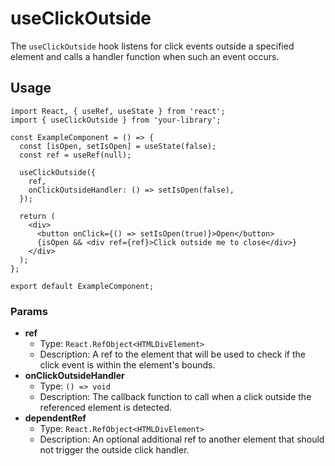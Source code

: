 
<Meta of={UseClickOutsideStories} title='Hooks/useClickOutside' />

# useClickOutside

The `useClickOutside` hook listens for click events outside a specified element and calls a handler function when such an event occurs.

<Canvas>
  <Story of={UseClickOutsideStories.Default} />
</Canvas>

## Usage

```tsx
import React, { useRef, useState } from 'react';
import { useClickOutside } from 'your-library';

const ExampleComponent = () => {
  const [isOpen, setIsOpen] = useState(false);
  const ref = useRef(null);

  useClickOutside({
    ref,
    onClickOutsideHandler: () => setIsOpen(false),
  });

  return (
    <div>
      <button onClick={() => setIsOpen(true)}>Open</button>
      {isOpen && <div ref={ref}>Click outside me to close</div>}
    </div>
  );
};

export default ExampleComponent;
```

### Params

- **ref**
  - Type: `React.RefObject<HTMLDivElement>`
  - Description: A ref to the element that will be used to check if the click event is within the element's bounds.
- **onClickOutsideHandler**
  - Type: `() => void`
  - Description: The callback function to call when a click outside the referenced element is detected.
- **dependentRef**
  - Type: `React.RefObject<HTMLDivElement>`
  - Description: An optional additional ref to another element that should not trigger the outside click handler.
